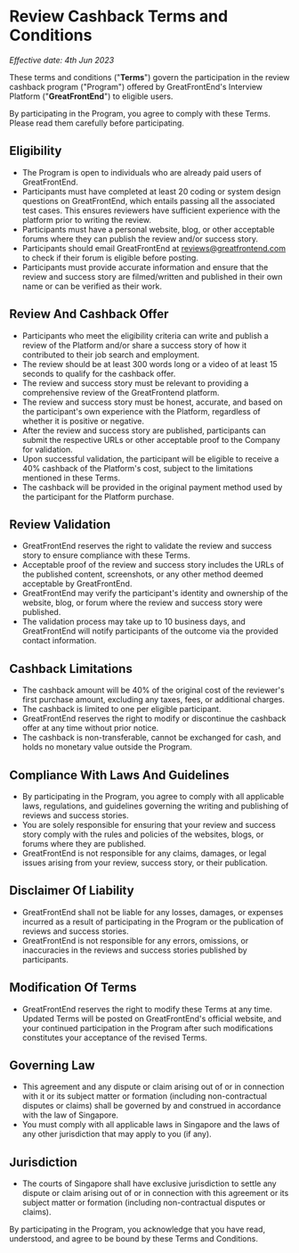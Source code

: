 # Review Cashback Terms and Conditions

_Effective date: 4th Jun 2023_

These terms and conditions ("**Terms**") govern the participation in the review cashback program ("Program") offered by GreatFrontEnd's Interview Platform ("**GreatFrontEnd**") to eligible users.

By participating in the Program, you agree to comply with these Terms. Please read them carefully before participating.

## Eligibility

- The Program is open to individuals who are already paid users of GreatFrontEnd.
- Participants must have completed at least 20 coding or system design questions on GreatFrontEnd, which entails passing all the associated test cases. This ensures reviewers have sufficient experience with the platform prior to writing the review.
- Participants must have a personal website, blog, or other acceptable forums where they can publish the review and/or success story.
- Participants should email GreatFrontEnd at reviews@greatfrontend.com to check if their forum is eligible before posting.
- Participants must provide accurate information and ensure that the review and success story are filmed/written and published in their own name or can be verified as their work.

## Review And Cashback Offer

- Participants who meet the eligibility criteria can write and publish a review of the Platform and/or share a success story of how it contributed to their job search and employment.
- The review should be at least 300 words long or a video of at least 15 seconds to qualify for the cashback offer.
- The review and success story must be relevant to providing a comprehensive review of the GreatFrontend platform.
- The review and success story must be honest, accurate, and based on the participant's own experience with the Platform, regardless of whether it is positive or negative.
- After the review and success story are published, participants can submit the respective URLs or other acceptable proof to the Company for validation.
- Upon successful validation, the participant will be eligible to receive a 40% cashback of the Platform's cost, subject to the limitations mentioned in these Terms.
- The cashback will be provided in the original payment method used by the participant for the Platform purchase.

## Review Validation

- GreatFrontEnd reserves the right to validate the review and success story to ensure compliance with these Terms.
- Acceptable proof of the review and success story includes the URLs of the published content, screenshots, or any other method deemed acceptable by GreatFrontEnd.
- GreatFrontEnd may verify the participant's identity and ownership of the website, blog, or forum where the review and success story were published.
- The validation process may take up to 10 business days, and GreatFrontEnd will notify participants of the outcome via the provided contact information.

## Cashback Limitations

- The cashback amount will be 40% of the original cost of the reviewer's first purchase amount, excluding any taxes, fees, or additional charges.
- The cashback is limited to one per eligible participant.
- GreatFrontEnd reserves the right to modify or discontinue the cashback offer at any time without prior notice.
- The cashback is non-transferable, cannot be exchanged for cash, and holds no monetary value outside the Program.

## Compliance With Laws And Guidelines

- By participating in the Program, you agree to comply with all applicable laws, regulations, and guidelines governing the writing and publishing of reviews and success stories.
- You are solely responsible for ensuring that your review and success story comply with the rules and policies of the websites, blogs, or forums where they are published.
- GreatFrontEnd is not responsible for any claims, damages, or legal issues arising from your review, success story, or their publication.

## Disclaimer Of Liability

- GreatFrontEnd shall not be liable for any losses, damages, or expenses incurred as a result of participating in the Program or the publication of reviews and success stories.
- GreatFrontEnd is not responsible for any errors, omissions, or inaccuracies in the reviews and success stories published by participants.

## Modification Of Terms

- GreatFrontEnd reserves the right to modify these Terms at any time. Updated Terms will be posted on GreatFrontEnd's official website, and your continued participation in the Program after such modifications constitutes your acceptance of the revised Terms.

## Governing Law

- This agreement and any dispute or claim arising out of or in connection with it or its subject matter or formation (including non-contractual disputes or claims) shall be governed by and construed in accordance with the law of Singapore.
- You must comply with all applicable laws in Singapore and the laws of any other jurisdiction that may apply to you (if any).

## Jurisdiction

- The courts of Singapore shall have exclusive jurisdiction to settle any dispute or claim arising out of or in connection with this agreement or its subject matter or formation (including non-contractual disputes or claims).

By participating in the Program, you acknowledge that you have read, understood, and agree to be bound by these Terms and Conditions.
